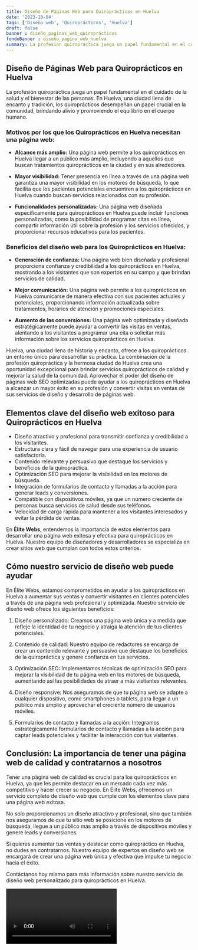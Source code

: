 ```yaml
---
title: Diseño de Páginas Web para Quiroprácticos en Huelva
date: '2023-10-04'
tags: ['Diseño web', 'Quiroprácticos', 'Huelva']
draft: false
banner : diseño_paginas_web_quiroprácticos
fondoBanner : diseño_pagina_web_huelva
summary: La profesión quiropráctica juega un papel fundamental en el cuidado de la salud y el bienestar de las personas. En Huelva, una ciudad llena de encanto y tradición, los quiroprácticos desempeñan un papel crucial en la comunidad, brindando alivio y promoviendo el equilibrio en el cuerpo humano.
---
```


## Diseño de Páginas Web para Quiroprácticos en Huelva

La profesión quiropráctica juega un papel fundamental en el cuidado de la salud y el bienestar de las personas. En Huelva, una ciudad llena de encanto y tradición, los quiroprácticos desempeñan un papel crucial en la comunidad, brindando alivio y promoviendo el equilibrio en el cuerpo humano.

### Motivos por los que los Quiroprácticos en Huelva necesitan una página web:

- **Alcance más amplio:** Una página web permite a los quiroprácticos en Huelva llegar a un público más amplio, incluyendo a aquellos que buscan tratamientos quiroprácticos en la ciudad y en sus alrededores.

- **Mayor visibilidad:** Tener presencia en línea a través de una página web garantiza una mayor visibilidad en los motores de búsqueda, lo que facilita que los pacientes potenciales encuentren a los quiroprácticos en Huelva cuando buscan servicios relacionados con su profesión.

- **Funcionalidades personalizadas:** Una página web diseñada específicamente para quiroprácticos en Huelva puede incluir funciones personalizadas, como la posibilidad de programar citas en línea, compartir información útil sobre la profesión y los servicios ofrecidos, y proporcionar recursos educativos para los pacientes.

### Beneficios del diseño web para los Quiroprácticos en Huelva:

- **Generación de confianza:** Una página web bien diseñada y profesional proporciona confianza y credibilidad a los quiroprácticos en Huelva, mostrando a los visitantes que son expertos en su campo y que brindan servicios de calidad.

- **Mejor comunicación:** Una página web permite a los quiroprácticos en Huelva comunicarse de manera efectiva con sus pacientes actuales y potenciales, proporcionando información actualizada sobre tratamientos, horarios de atención y promociones especiales.

- **Aumento de las conversiones:** Una página web optimizada y diseñada estratégicamente puede ayudar a convertir las visitas en ventas, alentando a los visitantes a programar una cita o solicitar más información sobre los servicios quiroprácticos en Huelva.

Huelva, una ciudad llena de historia y encanto, ofrece a los quiroprácticos un entorno único para desarrollar su práctica. La combinación de la profesión quiropráctica y la hermosa ciudad de Huelva crea una oportunidad excepcional para brindar servicios quiroprácticos de calidad y mejorar la salud de la comunidad. Aprovechar el poder del diseño de páginas web SEO optimizadas puede ayudar a los quiroprácticos en Huelva a alcanzar un mayor éxito en su profesión y convertir visitas en ventas de sus servicios de diseño y desarrollo de páginas web.

<GifSeo />

<Cta />

## Elementos clave del diseño web exitoso para Quiroprácticos en Huelva

- Diseño atractivo y profesional para transmitir confianza y credibilidad a los visitantes.
- Estructura clara y fácil de navegar para una experiencia de usuario satisfactoria.
- Contenido relevante y persuasivo que destaque los servicios y beneficios de la quiropráctica.
- Optimización SEO para mejorar la visibilidad en los motores de búsqueda.
- Integración de formularios de contacto y llamadas a la acción para generar leads y conversiones.
- Compatible con dispositivos móviles, ya que un número creciente de personas busca servicios de salud desde sus teléfonos.
- Velocidad de carga rápida para mantener a los visitantes interesados y evitar la pérdida de ventas.

En **Élite Webs**, entendemos la importancia de estos elementos para desarrollar una página web exitosa y efectiva para quiroprácticos en Huelva. Nuestro equipo de diseñadores y desarrolladores se especializa en crear sitios web que cumplan con todos estos criterios.

## Cómo nuestro servicio de diseño web puede ayudar

En Élite Webs, estamos comprometidos en ayudar a los quiroprácticos en Huelva a aumentar sus ventas y convertir visitantes en clientes potenciales a través de una página web profesional y optimizada. Nuestro servicio de diseño web ofrece los siguientes beneficios:

1. Diseño personalizado: Creamos una página web única y a medida que refleje la identidad de tu negocio y atraiga la atención de tus clientes potenciales.

2. Contenido de calidad: Nuestro equipo de redactores se encarga de crear un contenido relevante y persuasivo que destaque los beneficios de la quiropráctica y genere confianza en tus servicios.

3. Optimización SEO: Implementamos técnicas de optimización SEO para mejorar la visibilidad de tu página web en los motores de búsqueda, aumentando así las posibilidades de atraer a más visitantes relevantes.

4. Diseño responsive: Nos aseguramos de que tu página web se adapte a cualquier dispositivo, como smartphones o tablets, para llegar a un público más amplio y aprovechar el creciente número de usuarios móviles.

5. Formularios de contacto y llamadas a la acción: Integramos estratégicamente formularios de contacto y llamadas a la acción para captar leads potenciales y facilitar la interacción con tus visitantes.

## Conclusión: La importancia de tener una página web de calidad y contratarnos a nosotros

Tener una página web de calidad es crucial para los quiroprácticos en Huelva, ya que les permite destacar en un mercado cada vez más competitivo y hacer crecer su negocio. En Élite Webs, ofrecemos un servicio completo de diseño web que cumple con los elementos clave para una página web exitosa.

No solo proporcionamos un diseño atractivo y profesional, sino que también nos aseguramos de que tu sitio web se posicione en los motores de búsqueda, llegue a un público más amplio a través de dispositivos móviles y genere leads y conversiones.

Si quieres aumentar tus ventas y destacar como quiropráctico en Huelva, no dudes en contratarnos. Nuestro equipo de expertos en diseño web se encargará de crear una página web única y efectiva que impulse tu negocio hacia el éxito.

Contáctanos hoy mismo para más información sobre nuestro servicio de diseño web personalizado para quiroprácticos en Huelva.

<Video />

<CtaBot job='Quiroprácticos' city='Huelva'/>

<Gmaps query='Huelva+españa+maps' />